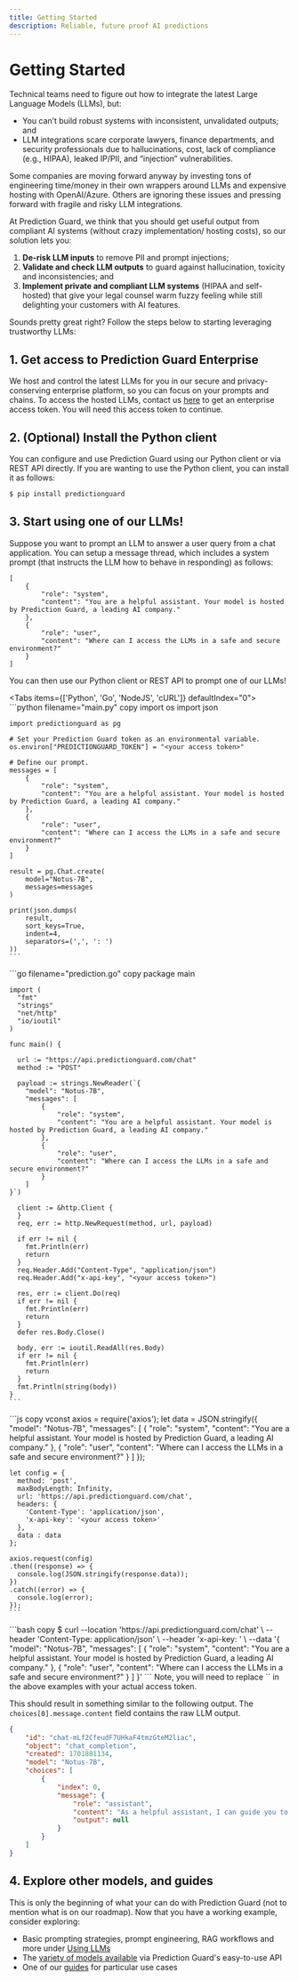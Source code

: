 ```yaml
---
title: Getting Started
description: Reliable, future proof AI predictions
---
```


# Getting Started

Technical teams need to figure out how to integrate the latest Large Language Models (LLMs), but:
- You can’t build robust systems with inconsistent, unvalidated outputs; and
- LLM integrations scare corporate lawyers, finance departments, and security professionals due to hallucinations, cost, lack of compliance (e.g., HIPAA), leaked IP/PII, and “injection” vulnerabilities.

Some companies are moving forward anyway by investing tons of engineering time/money in their own wrappers around LLMs and expensive hosting with OpenAI/Azure. Others are ignoring these issues and pressing forward with fragile and risky LLM integrations. 

At Prediction Guard, we think that you should get useful output from compliant AI systems (without crazy implementation/ hosting costs), so our solution lets you:
1. **De-risk LLM inputs** to remove PII and prompt injections; 
2. **Validate and check LLM outputs** to guard against hallucination, toxicity and inconsistencies; and
3. **Implement private and compliant LLM systems** (HIPAA and self-hosted) that give your legal counsel warm fuzzy feeling while still delighting your customers with AI features.

Sounds pretty great right? Follow the steps below to starting leveraging trustworthy LLMs:

## 1. Get access to Prediction Guard Enterprise

 
We host and control the latest LLMs for you in our secure and privacy-conserving enterprise platform, so you can focus on your prompts and chains. To access the hosted LLMs, contact us [here](https://www.predictionguard.com/getting-started) to get an enterprise access token. You will need this access token to continue.

## 2. (Optional) Install the Python client

You can configure and use Prediction Guard using our Python client or via REST API directly. If you are wanting to use the Python client, you can install it as follows:

```sh
$ pip install predictionguard
```

## 3. Start using one of our LLMs!

Suppose you want to prompt an LLM to answer a user query from a chat application. You can setup a message thread, which includes a system prompt (that instructs the LLM how to behave in responding) as follows: 

```
[
    {
        "role": "system",
        "content": "You are a helpful assistant. Your model is hosted by Prediction Guard, a leading AI company."
    },
    {
        "role": "user",
        "content": "Where can I access the LLMs in a safe and secure environment?"
    }
]
```

You can then use our Python client or REST API to prompt one of our LLMs!


<Tabs items={['Python', 'Go', 'NodeJS', 'cURL']}  defaultIndex="0">
  <Tab>
    ```python filename="main.py" copy
    import os
    import json

    import predictionguard as pg

    # Set your Prediction Guard token as an environmental variable.
    os.environ["PREDICTIONGUARD_TOKEN"] = "<your access token>"

    # Define our prompt.
    messages = [
        {
            "role": "system",
            "content": "You are a helpful assistant. Your model is hosted by Prediction Guard, a leading AI company."
        },
        {
            "role": "user",
            "content": "Where can I access the LLMs in a safe and secure environment?"
        }
    ]
    
    result = pg.Chat.create(
        model="Notus-7B",
        messages=messages
    )

    print(json.dumps(
        result,
        sort_keys=True,
        indent=4,
        separators=(',', ': ')
    ))
    ```
  </Tab>
  <Tab>
    ```go filename="prediction.go" copy
    package main

    import (
      "fmt"
      "strings"
      "net/http"
      "io/ioutil"
    )

    func main() {

      url := "https://api.predictionguard.com/chat"
      method := "POST"

      payload := strings.NewReader(`{
        "model": "Notus-7B",
        "messages": [
            {
                "role": "system",
                "content": "You are a helpful assistant. Your model is hosted by Prediction Guard, a leading AI company."
            },
            {
                "role": "user",
                "content": "Where can I access the LLMs in a safe and secure environment?"
            }
        ]
    }`)

      client := &http.Client {
      }
      req, err := http.NewRequest(method, url, payload)

      if err != nil {
        fmt.Println(err)
        return
      }
      req.Header.Add("Content-Type", "application/json")
      req.Header.Add("x-api-key", "<your access token>")

      res, err := client.Do(req)
      if err != nil {
        fmt.Println(err)
        return
      }
      defer res.Body.Close()

      body, err := ioutil.ReadAll(res.Body)
      if err != nil {
        fmt.Println(err)
        return
      }
      fmt.Println(string(body))
    }
    ```
  </Tab>
  <Tab>
    ```js copy
    vconst axios = require('axios');
    let data = JSON.stringify({
      "model": "Notus-7B",
      "messages": [
        {
          "role": "system",
          "content": "You are a helpful assistant. Your model is hosted by Prediction Guard, a leading AI company."
        },
        {
          "role": "user",
          "content": "Where can I access the LLMs in a safe and secure environment?"
        }
      ]
    });

    let config = {
      method: 'post',
      maxBodyLength: Infinity,
      url: 'https://api.predictionguard.com/chat',
      headers: { 
        'Content-Type': 'application/json', 
        'x-api-key': '<your access token>'
      },
      data : data
    };

    axios.request(config)
    .then((response) => {
      console.log(JSON.stringify(response.data));
    })
    .catch((error) => {
      console.log(error);
    });
    ```
  </Tab>
  <Tab>
    ```bash copy
    $ curl --location 'https://api.predictionguard.com/chat' \
    --header 'Content-Type: application/json' \
    --header 'x-api-key: <your access token>' \
    --data '{
        "model": "Notus-7B",
        "messages": [
            {
                "role": "system",
                "content": "You are a helpful assistant. Your model is hosted by Prediction Guard, a leading AI company."
            },
            {
                "role": "user",
                "content": "Where can I access the LLMs in a safe and secure environment?"
            }
        ]
    }'
    ```
  </Tab>
</Tabs>

<Callout type="info" emoji="ℹ️">
  Note, you will need to replace `<your access token>` in the above examples with your actual access token.
</Callout>

This should result in something similar to the following output. The `choices[0].message.content` field contains the raw LLM output. 

```json
{
    "id": "chat-mLf2CfeudF7UHkaF4tmzGteM2liac",
    "object": "chat_completion",
    "created": 1701881134,
    "model": "Notus-7B",
    "choices": [
        {
            "index": 0,
            "message": {
                "role": "assistant",
                "content": "As a helpful assistant, I can guide you to access the LLMs (Language Language Models) in a safe and secure environment through Prediction Guard's AI platform. Prediction Guard is a leading AI company that provides a secure and compliant platform for hosting and deploying AI models, including LLMs. Here are the steps to access the LLMs on Prediction Guard's platform:\n\n1. Sign up for a Prediction Guard account: Visit the Prediction Guard website and",
                "output": null
            }
        }
    ]
}
```

## 4. Explore other models, and guides

This is only the beginning of what your can do with Prediction Guard (not to mention what is on our roadmap). Now that you have a working example, consider exploring:

- Basic prompting strategies, prompt engineering, RAG workflows and more under [Using LLMs](usingllms)
- The [variety of models available](models) via Prediction Guard's easy-to-use API
- One of our [guides](guides) for particular use cases
